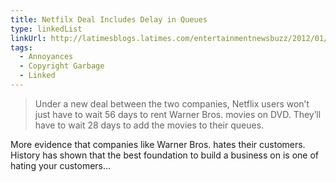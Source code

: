 ```yaml
---
title: Netfilx Deal Includes Delay in Queues
type: linkedList
linkUrl: http://latimesblogs.latimes.com/entertainmentnewsbuzz/2012/01/warner-bros-netflix-deal-includes-delay-in-queues.html
tags:
  - Annoyances
  - Copyright Garbage
  - Linked
---
```


> Under a new deal between the two companies, Netflix users won’t just have to wait 56 days to rent Warner Bros. movies on DVD. They’ll have to wait 28 days to add the movies to their queues.

More evidence that companies like Warner Bros. hates their customers. History has shown that the best foundation to build a business on is one of hating your customers…
